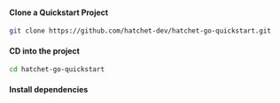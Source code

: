 
#### Clone a Quickstart Project

```bash copy
git clone https://github.com/hatchet-dev/hatchet-go-quickstart.git
```

#### CD into the project

```bash copy
cd hatchet-go-quickstart
```

#### Install dependencies

<InstallCommand installOnly />
